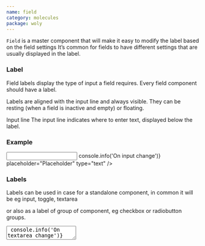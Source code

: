 ```yaml
---
name: field
category: molecules
package: woly
---
```



`Field` is a master component that will make it easy to modify the label based on the field settings
It’s common for fields to have different settings that are usually displayed in the label.

### Label

Field labels display the type of input a field requires.
Every field component should have a label.

Labels are aligned with the input line and always visible.
They can be resting (when a field is inactive and empty) or floating.

Input line
The input line indicates where to enter text, displayed below the label.

### Example

<Playground>
  <Field label="Label">
    <Input
      priority="primary"
      name="name"
      onChange={(event) => console.info('On input change')}
      placeholder="Placeholder"
      type="text"
    />
  </Field>
</Playground>

### Labels

Labels can be used in case for a standalone component, in common it will be eg input, toggle, textarea

or also as a label of group of component, eg checkbox or radiobutton groups.

<Playground size="S">
  <Field label="Label of group">
    <Checkbox text="Item text" priority="secondary" />
    <Checkbox text="Item text" priority="secondary" />
    <Checkbox text="Item text" priority="secondary" />
  </Field>
  <Field label="Label for a standalone component" priority="primary">
    <TextArea
      name="name"
      placeholder="TextArea"
      onChange={() => console.info('On textarea change')}
      priority="primary"
      overflow="hidden"
      disabled
    />
  </Field>
  <Field label="Label for input">
    <InputPassword
      iconHidden={<IconEyeClosed />}
      iconOpen={<IconEyeOpened />}
      name="input"
      onChange={() => console.info('change')}
      placeholder="Enter password"
      priority="primary"
    />
  </Field>
</Playground>{' '}

Labels and children component can be replaced in row

<Playground size="S">
  <Field label="Label of set" row>
    <Checkbox text="Item text" priority="secondary" />
    <Checkbox text="Item text" priority="secondary" />
    <Checkbox text="Item text" priority="secondary" />
  </Field>
  <State initial={false} change={(i) => !i}>
    {(value, change) => (
      <Field label="Label of item" row>
        <Switch checked={value} onChange={change} id="roundTwo" priority="primary" />
      </Field>
    )}
  </State>
</Playground>

or in column prioritys

<Playground size="S">
  <Field label="Label of set">
    <Checkbox text="Item text" priority="secondary" />
    <Checkbox text="Item text" priority="secondary" />
    <Checkbox text="Item text" priority="secondary" />
  </Field>
  <State initial={false} change={(i) => !i}>
    {(value, change) => (
      <Field label="Label of item">
        <Switch checked={value} onChange={change} id="roundOne" priority="primary" />
      </Field>
    )}
  </State>
</Playground>

### prioritys

Error priority can be used to focus user attention on error.

<Playground direction="vertical">
  <Field label="Textarea with error" priority="danger">
    <TextArea
      name="name"
      placeholder="TextArea"
      onChange={() => console.info('On textarea change')}
      priority="danger"
      overflow="hidden"
      disabled
    />
  </Field>
  <Field label="Input with error" priority="danger">
    <Input
      priority="danger"
      name="name"
      onChange={(event) => console.info('On input change')}
      placeholder="Placeholder"
      type="text"
    />
  </Field>
  <State initial={false} change={(i) => !i}>
    {(value, change) => (
      <Field label="Switch with error">
        <Switch checked={value} onChange={change} id="roundOne" priority="danger" />
      </Field>
    )}
  </State>
</Playground>

### Props

| Name       | Type              | Default       | Description                                                  |
| ---------- | ----------------- | ------------- | ------------------------------------------------------------ |
| `children` | `React.ReactNode` |               | Field content                                                |
| `label`    | `React.ReactNode` |               | Text appeared above the content                              |
| `priority` | `string`          | `'secondary'` | Priority prop to style component                             |
| `row`      | `boolean`         |               | The row attribute specifies direction of label and component |
